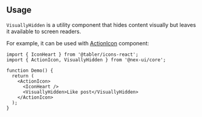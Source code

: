 

## Usage

`VisuallyHidden` is a utility component that hides content visually but leaves it available to screen readers.

For example, it can be used with [ActionIcon](/core/action-icon) component:

```tsx
import { IconHeart } from '@tabler/icons-react';
import { ActionIcon, VisuallyHidden } from '@nex-ui/core';

function Demo() {
  return (
    <ActionIcon>
      <IconHeart />
      <VisuallyHidden>Like post</VisuallyHidden>
    </ActionIcon>
  );
}
```
